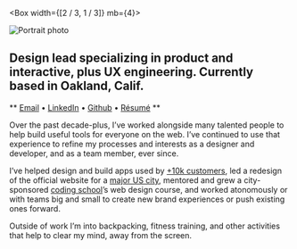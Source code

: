 
<Container>

<Box width={[2 / 3, 1 / 3]} mb={4}>

![Portrait photo](../images/portrait.jpg)

</Box>

## Design lead specializing in product and interactive, plus UX engineering. Currently based in Oakland, Calif.

** [Email](mailto:eric@ericrowan.com) • [LinkedIn](https://www.linkedin.com/in/erow/) • [Github](https://github.com/ericrowan) • [Résumé](https://www.dropbox.com/s/e7fvnirz3d9u7lk/resume-2019.pdf?dl=0) **

Over the past decade-plus, I&rsquo;ve worked alongside many talented people to help build useful tools for everyone on the web. I&rsquo;ve continued to use that experience to refine my processes and interests as a designer and developer, and as a team member, ever since.

I&rsquo;ve helped design and build apps used by [+10k customers](http://indatus.com/solutions/answer-automation), led a redesign of the official website for a [major US city](https://www.nashville.gov/), mentored and grew a city-sponsored [coding school](https://codelouisville.org/)&rsquo;s web design course, and worked atonomously or with teams big and small to create new brand experiences or push existing ones forward.

Outside of work I&rsquo;m into backpacking, fitness training, and other activities that help to clear my mind, away from the screen.

</Container>
